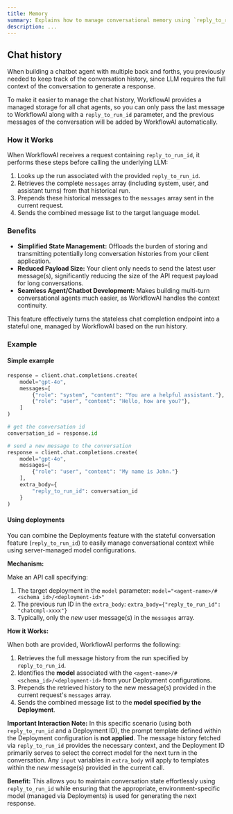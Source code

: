 ```yaml
---
title: Memory
summary: Explains how to manage conversational memory using `reply_to_run_id`. This feature maintains chat history for stateful, multi-turn interactions.
description: ...
---
```


## Chat history

When building a chatbot agent with multiple back and forths, you previously needed to keep track of the conversation history, since LLM requires the full context of the conversation to generate a response.

To make it easier to manage the chat history, WorkflowAI provides a managed storage for all chat agents, so you can only pass the last message to WorkflowAI along with a `reply_to_run_id` parameter, and the previous messages of the conversation will be added by WorkflowAI automatically.

### How it Works

When WorkflowAI receives a request containing `reply_to_run_id`, it performs these steps before calling the underlying LLM:

1.  Looks up the run associated with the provided `reply_to_run_id`.
2.  Retrieves the complete `messages` array (including system, user, and assistant turns) from that historical run.
3.  Prepends these historical messages to the `messages` array sent in the current request.
4.  Sends the combined message list to the target language model.

### Benefits

- **Simplified State Management:** Offloads the burden of storing and transmitting potentially long conversation histories from your client application.
- **Reduced Payload Size:** Your client only needs to send the latest user message(s), significantly reducing the size of the API request payload for long conversations.
- **Seamless Agent/Chatbot Development:** Makes building multi-turn conversational agents much easier, as WorkflowAI handles the context continuity.

This feature effectively turns the stateless chat completion endpoint into a stateful one, managed by WorkflowAI based on the run history.

### Example

#### Simple example

```python
response = client.chat.completions.create(
    model="gpt-4o",
    messages=[
        {"role": "system", "content": "You are a helpful assistant."},
        {"role": "user", "content": "Hello, how are you?"},
    ]
)

# get the conversation id
conversation_id = response.id

# send a new message to the conversation
response = client.chat.completions.create(
    model="gpt-4o",
    messages=[
        {"role": "user", "content": "My name is John."}
    ],
    extra_body={
        "reply_to_run_id": conversation_id
    }
)
```

#### Using deployments

You can combine the Deployments feature with the stateful conversation feature (`reply_to_run_id`) to easily manage conversational context while using server-managed model configurations.

**Mechanism:**

Make an API call specifying:

1.  The target deployment in the `model` parameter: `model="<agent-name>/#<schema_id>/<deployment-id>"`
2.  The previous run ID in the `extra_body`: `extra_body={"reply_to_run_id": "chatcmpl-xxxx"}`
3.  Typically, only the *new* user message(s) in the `messages` array.

**How it Works:**

When both are provided, WorkflowAI performs the following:

1.  Retrieves the full message history from the run specified by `reply_to_run_id`.
2.  Identifies the **model** associated with the `<agent-name>/#<schema_id>/<deployment-id>` from your Deployment configurations.
3.  Prepends the retrieved history to the new message(s) provided in the current request's `messages` array.
4.  Sends the combined message list to the **model specified by the Deployment**.

**Important Interaction Note:** In this specific scenario (using both `reply_to_run_id` and a Deployment ID), the prompt template defined within the Deployment configuration is **not applied**. The message history fetched via `reply_to_run_id` provides the necessary context, and the Deployment ID primarily serves to select the correct model for the next turn in the conversation. Any `input` variables in `extra_body` will apply to templates within the *new* message(s) provided in the current call.

**Benefit:** This allows you to maintain conversation state effortlessly using `reply_to_run_id` while ensuring that the appropriate, environment-specific model (managed via Deployments) is used for generating the next response.

